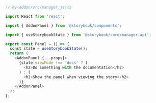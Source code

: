 ```js
// my-addon/src/manager.js|ts

import React from 'react';

import { AddonPanel } from '@storybook/components';

import { useStorybookState } from '@storybook/core/manager-api';

export const Panel = () => {
  const state = useStorybookState();
  return (
    <AddonPanel {...props}>
      {state.viewMode !== 'docs' ? (
        <h2>Do something with the documentation</h2>
      ) : (
        <h2>Show the panel when viewing the story</h2>
      )}
    </AddonPanel>
  );
};
```
